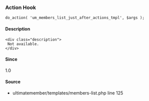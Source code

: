 
### Action Hook    
    
```
do_action( 'um_members_list_just_after_actions_tmpl', $args );
```

#### Description
    <div class="description">
     Not available.
    </div>

#### Since
<div class="description">
1.0
</div>

#### Source
  - <Link href="/developer/files/templates-members-list#source-view.125">ultimatemember/templates/members-list.php</Link> <Link href="/developer/files/templates-members-list#source-view.125">line 125</Link>

